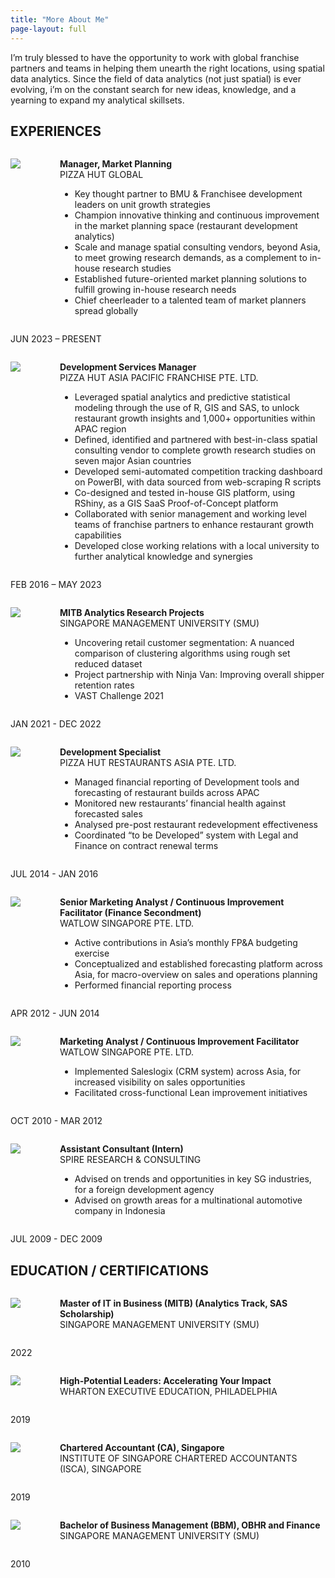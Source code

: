 ```yaml
---
title: "More About Me"
page-layout: full
---
```


I'm truly blessed to have the opportunity to work with global franchise partners and teams in helping them unearth the right locations, using spatial data analytics. Since the field of data analytics (not just spatial) is ever evolving, i'm on the constant search for new ideas, knowledge, and a yearning to expand my analytical skillsets.

## EXPERIENCES

<!-- Start of Grid -->

::: grid
<!-- Start of Left Column -->

::: g-col-9
<!-- Start of Inner Two Columns -->

::: columns
<!-- Start of Inner Two Columns - Logo Column -->

::: {.column width="6%"}
[![](pizzahut.png)](https://www.pizzahut.com/)
:::

::: {.column width="2%"}
:::

<!-- End of Inner Two Columns - Logo Column -->

<!-- Start of Inner Two Columns - Text Column -->

::: {.column width="92%"}
**Manager, Market Planning**\
PIZZA HUT GLOBAL\

-   Key thought partner to BMU & Franchisee development leaders on unit growth strategies
-   Champion innovative thinking and continuous improvement in the market planning space (restaurant development analytics)
-   Scale and manage spatial consulting vendors, beyond Asia, to meet growing research demands, as a complement to in-house research studies
-   Established future-oriented market planning solutions to fulfill growing in-house research needs
-   Chief cheerleader to a talented team of market planners spread globally
:::

<!-- End of Inner Two Columns - Text Column -->
:::

<!-- End of Inner Two Columns -->
:::

<!-- End of Left Column -->

<!-- Start of Right Column -->

::: g-col-3
JUN 2023 – PRESENT
:::

<!-- End of Right Column -->
:::

<!-- End of Grid -->

<!-- Start of Grid -->

::: grid
<!-- Start of Left Column -->

::: g-col-9
<!-- Start of Inner Two Columns -->

::: columns
<!-- Start of Inner Two Columns - Logo Column -->

::: {.column width="6%"}
[![](pizzahut.png)](https://www.pizzahut.com/)
:::

::: {.column width="2%"}
:::

<!-- End of Inner Two Columns - Logo Column -->

<!-- Start of Inner Two Columns - Text Column -->

::: {.column width="92%"}
**Development Services Manager**\
PIZZA HUT ASIA PACIFIC FRANCHISE PTE. LTD.\

-   Leveraged spatial analytics and predictive statistical modeling through the use of R, GIS and SAS, to unlock restaurant growth insights and 1,000+ opportunities within APAC region
-   Defined, identified and partnered with best-in-class spatial consulting vendor to complete growth research studies on seven major Asian countries
-   Developed semi-automated competition tracking dashboard on PowerBI, with data sourced from web-scraping R scripts
-   Co-designed and tested in-house GIS platform, using RShiny, as a GIS SaaS Proof-of-Concept platform
-   Collaborated with senior management and working level teams of franchise partners to enhance restaurant growth capabilities
-   Developed close working relations with a local university to further analytical knowledge and synergies
:::

<!-- End of Inner Two Columns - Text Column -->
:::

<!-- End of Inner Two Columns -->
:::

<!-- End of Left Column -->

<!-- Start of Right Column -->

::: g-col-3
FEB 2016 – MAY 2023
:::

<!-- End of Right Column -->
:::

<!-- End of Grid -->

<!-- Start of Grid -->

::: grid
<!-- Start of Left Column -->

::: g-col-9
<!-- Start of Inner Two Columns -->

::: columns
<!-- Start of Inner Two Columns - Logo Column -->

::: {.column width="6%"}
[![](SMU.jpg)](https://www.smu.edu.sg/)
:::

::: {.column width="2%"}
:::

<!-- End of Inner Two Columns - Logo Column -->

<!-- Start of Inner Two Columns - Text Column -->

::: {.column width="92%"}
**MITB Analytics Research Projects**\
SINGAPORE MANAGEMENT UNIVERSITY (SMU)\

-   Uncovering retail customer segmentation: A nuanced comparison of clustering algorithms using rough set reduced dataset
-   Project partnership with Ninja Van: Improving overall shipper retention rates
-   VAST Challenge 2021
:::

<!-- End of Inner Two Columns - Text Column -->
:::

<!-- End of Inner Two Columns -->
:::

<!-- End of Left Column -->

<!-- Start of Right Column -->

::: g-col-3
JAN 2021 - DEC 2022
:::

<!-- End of Right Column -->
:::

<!-- End of Grid -->

<!-- Start of Grid -->

::: grid
<!-- Start of Left Column -->

::: g-col-9
<!-- Start of Inner Two Columns -->

::: columns
<!-- Start of Inner Two Columns - Logo Column -->

::: {.column width="6%"}
[![](pizzahut.png)](https://www.pizzahut.com/)
:::

::: {.column width="2%"}
:::

<!-- End of Inner Two Columns - Logo Column -->

<!-- Start of Inner Two Columns - Text Column -->

::: {.column width="92%"}
**Development Specialist**\
PIZZA HUT RESTAURANTS ASIA PTE. LTD.\

-   Managed financial reporting of Development tools and forecasting of restaurant builds across APAC
-   Monitored new restaurants’ financial health against forecasted sales
-   Analysed pre-post restaurant redevelopment effectiveness
-   Coordinated “to be Developed” system with Legal and Finance on contract renewal terms
:::

<!-- End of Inner Two Columns - Text Column -->
:::

<!-- End of Inner Two Columns -->
:::

<!-- End of Left Column -->

<!-- Start of Right Column -->

::: g-col-3
JUL 2014 - JAN 2016
:::

<!-- End of Right Column -->
:::

<!-- End of Grid -->

<!-- Start of Grid -->

::: grid
<!-- Start of Left Column -->

::: g-col-9
<!-- Start of Inner Two Columns -->

::: columns
<!-- Start of Inner Two Columns - Logo Column -->

::: {.column width="6%"}
[![](watlow.png)](https://www.watlow.com/)
:::

::: {.column width="2%"}
:::

<!-- End of Inner Two Columns - Logo Column -->

<!-- Start of Inner Two Columns - Text Column -->

::: {.column width="92%"}
**Senior Marketing Analyst / Continuous Improvement Facilitator (Finance Secondment)**\
WATLOW SINGAPORE PTE. LTD.\

-   Active contributions in Asia’s monthly FP&A budgeting exercise
-   Conceptualized and established forecasting platform across Asia, for macro-overview on sales and operations planning
-   Performed financial reporting process
:::

<!-- End of Inner Two Columns - Text Column -->
:::

<!-- End of Inner Two Columns -->
:::

<!-- End of Left Column -->

<!-- Start of Right Column -->

::: g-col-3
APR 2012 - JUN 2014
:::

<!-- End of Right Column -->
:::

<!-- End of Grid -->

<!-- Start of Grid -->

::: grid
<!-- Start of Left Column -->

::: g-col-9
<!-- Start of Inner Two Columns -->

::: columns
<!-- Start of Inner Two Columns - Logo Column -->

::: {.column width="6%"}
[![](watlow.png)](https://www.watlow.com/)
:::

::: {.column width="2%"}
:::

<!-- End of Inner Two Columns - Logo Column -->

<!-- Start of Inner Two Columns - Text Column -->

::: {.column width="92%"}
**Marketing Analyst / Continuous Improvement Facilitator**\
WATLOW SINGAPORE PTE. LTD.\

-   Implemented Saleslogix (CRM system) across Asia, for increased visibility on sales opportunities
-   Facilitated cross-functional Lean improvement initiatives
:::

<!-- End of Inner Two Columns - Text Column -->
:::

<!-- End of Inner Two Columns -->
:::

<!-- End of Left Column -->

<!-- Start of Right Column -->

::: g-col-3
OCT 2010 - MAR 2012
:::

<!-- End of Right Column -->
:::

<!-- End of Grid -->

<!-- Start of Grid -->

::: grid
<!-- Start of Left Column -->

::: g-col-9
<!-- Start of Inner Two Columns -->

::: columns
<!-- Start of Inner Two Columns - Logo Column -->

::: {.column width="6%"}
[![](spire.jpg)](https://www.spireresearch.com/)
:::

::: {.column width="2%"}
:::

<!-- End of Inner Two Columns - Logo Column -->

<!-- Start of Inner Two Columns - Text Column -->

::: {.column width="92%"}
**Assistant Consultant (Intern)**\
SPIRE RESEARCH & CONSULTING\

-   Advised on trends and opportunities in key SG industries, for a foreign development agency
-   Advised on growth areas for a multinational automotive company in Indonesia
:::

<!-- End of Inner Two Columns - Text Column -->
:::

<!-- End of Inner Two Columns -->
:::

<!-- End of Left Column -->

<!-- Start of Right Column -->

::: g-col-3
JUL 2009 - DEC 2009
:::

<!-- End of Right Column -->
:::

<!-- End of Grid -->

## EDUCATION / CERTIFICATIONS

<!-- Start of Grid -->

::: grid
<!-- Start of Left Column -->

::: g-col-9
<!-- Start of Inner Two Columns -->

::: columns
<!-- Start of Inner Two Columns - Logo Column -->

::: {.column width="6%"}
[![](SMU.jpg)](https://www.smu.edu.sg/)
:::

::: {.column width="2%"}
:::

<!-- End of Inner Two Columns - Logo Column -->

<!-- Start of Inner Two Columns - Text Column -->

::: {.column width="92%"}
**Master of IT in Business (MITB) (Analytics Track, SAS Scholarship)**\
SINGAPORE MANAGEMENT UNIVERSITY (SMU)
:::

<!-- End of Inner Two Columns - Text Column -->
:::

<!-- End of Inner Two Columns -->
:::

<!-- End of Left Column -->

<!-- Start of Right Column -->

::: g-col-3
2022
:::

<!-- End of Right Column -->
:::

<!-- End of Grid -->

<!-- Start of Grid -->

::: grid
<!-- Start of Left Column -->

::: g-col-9
<!-- Start of Inner Two Columns -->

::: columns
<!-- Start of Inner Two Columns - Logo Column -->

::: {.column width="6%"}
[![](wharton.png)](https://www.wharton.upenn.edu/)
:::

::: {.column width="2%"}
:::

<!-- End of Inner Two Columns - Logo Column -->

<!-- Start of Inner Two Columns - Text Column -->

::: {.column width="92%"}
**High-Potential Leaders: Accelerating Your Impact**\
WHARTON EXECUTIVE EDUCATION, PHILADELPHIA
:::

<!-- End of Inner Two Columns - Text Column -->
:::

<!-- End of Inner Two Columns -->
:::

<!-- End of Left Column -->

<!-- Start of Right Column -->

::: g-col-3
2019
:::

<!-- End of Right Column -->
:::

<!-- End of Grid -->

<!-- Start of Grid -->

::: grid
<!-- Start of Left Column -->

::: g-col-9
<!-- Start of Inner Two Columns -->

::: columns
<!-- Start of Inner Two Columns - Logo Column -->

::: {.column width="6%"}
[![](ISCA.jpg)](https://www.isca.org.sg/)
:::

::: {.column width="2%"}
:::

<!-- End of Inner Two Columns - Logo Column -->

<!-- Start of Inner Two Columns - Text Column -->

::: {.column width="92%"}
**Chartered Accountant (CA), Singapore**\
INSTITUTE OF SINGAPORE CHARTERED ACCOUNTANTS (ISCA), SINGAPORE
:::

<!-- End of Inner Two Columns - Text Column -->
:::

<!-- End of Inner Two Columns -->
:::

<!-- End of Left Column -->

<!-- Start of Right Column -->

::: g-col-3
2019
:::

<!-- End of Right Column -->
:::

<!-- End of Grid -->

<!-- Start of Grid -->

::: grid
<!-- Start of Left Column -->

::: g-col-9
<!-- Start of Inner Two Columns -->

::: columns
<!-- Start of Inner Two Columns - Logo Column -->

::: {.column width="6%"}
[![](SMU.jpg)](https://www.smu.edu.sg/)
:::

::: {.column width="2%"}
:::

<!-- End of Inner Two Columns - Logo Column -->

<!-- Start of Inner Two Columns - Text Column -->

::: {.column width="92%"}
**Bachelor of Business Management (BBM), OBHR and Finance**\
SINGAPORE MANAGEMENT UNIVERSITY (SMU)
:::

<!-- End of Inner Two Columns - Text Column -->
:::

<!-- End of Inner Two Columns -->
:::

<!-- End of Left Column -->

<!-- Start of Right Column -->

::: g-col-3
2010
:::

<!-- End of Right Column -->
:::

<!-- End of Grid -->
